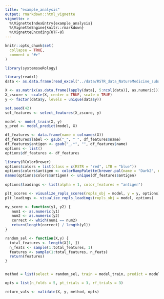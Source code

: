 ```yaml
---
title: "example_analysis"
output: rmarkdown::html_vignette
vignette: >
  %\VignetteIndexEntry{example_analysis}
  %\VignetteEngine{knitr::rmarkdown}
  %\VignetteEncoding{UTF-8}
---
```


```r
knitr::opts_chunk$set(
  collapse = TRUE,
  comment = "#>"
)
```

```r
library(systemsseRology)
```

```r
library(readxl)
data <- as.data.frame(read_excel("../data/RSTR_data_NatureMedicine_subset.xlsx"))

X <- as.matrix(as.data.frame(lapply(data[, 5:ncol(data)], as.numeric)))
X_zscore <- scale(X, center = TRUE, scale = TRUE)
y <- factor(data$y, levels = unique(data$y))
```

```r
set.seed(42)
sel_features <- select_features(X_zscore, y)
```

```r
model <- model_train(X, y)
y_pred <- model_predict(model, X)
```

```r
df_features <- data.frame(name = colnames(X))
df_features$label <- gsub("_", " ", df_features$name)
df_features$antigen <- gsub("_.*", "", df_features$name)
options <- list()
options$df_features <- df_features
```

```r
library(RColorBrewer)
options$colors = list(class = c(RSTR = "red", LTB = "blue"))
options$colors$antigen <- colorRampPalette(brewer.pal(name = "Dark2", n = 8))(length(unique(df_features$antigen)))
names(options$colors$antigen) <- unique(df_features$antigen)
                                  
options$loadings <- list(alpha = 1, color_features = "antigen")

plt_scores <- visualize_ropls_scores(ropls_obj = model, y = y, options)
plt_loadings <- visualize_ropls_loadings(ropls_obj = model, options)
```

```r
my_score <- function(y1, y2) {
   num1 <- as.numeric(y1)
   num2 <- as.numeric(y2)
   correct <- which(num1 == num2)
   return(length(correct) / length(y1))
}

random_sel <- function(X,y) {
  total_features <- length(X[1, ])
  n_feats <- sample(1:total_features, 1)
  features <- sample(1:total_features, n_feats)
  return(features)
}


method = list(select = random_sel, train = model_train, predict = model_predict, score = my_score)

opts = list(n_folds = 5, pt_trials = 3, rf_trials = 3)

return_vals <- validate(X, y, method, opts)
```
